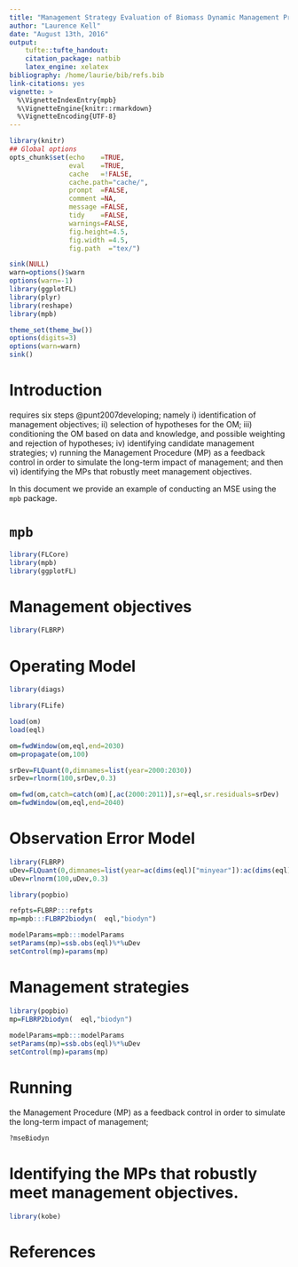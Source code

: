 ```yaml
---
title: "Management Strategy Evaluation of Biomass Dynamic Management Procedures"
author: "Laurence Kell"
date: "August 13th, 2016"
output:
    tufte::tufte_handout:
    citation_package: natbib
    latex_engine: xelatex
bibliography: /home/laurie/bib/refs.bib
link-citations: yes
vignette: >
  %\VignetteIndexEntry{mpb}
  %\VignetteEngine{knitr::rmarkdown}
  %\VignetteEncoding{UTF-8}
---
```


```r
library(knitr)
## Global options
opts_chunk$set(echo    =TRUE,
               eval    =TRUE,
               cache   =!FALSE,
               cache.path="cache/",
               prompt  =FALSE,
               comment =NA,
               message =FALSE,
               tidy    =FALSE,
               warnings=FALSE,
               fig.height=4.5,
               fig.width =4.5,
               fig.path  ="tex/")
```

```r
sink(NULL)
warn=options()$warn
options(warn=-1)
library(ggplotFL)
library(plyr)
library(reshape)
library(mpb)

theme_set(theme_bw())
options(digits=3)
options(warn=warn)
sink()
```

# Introduction

\newthought{Management Strategy Evaluation (MSE)} requires six steps @punt2007developing; namely i) identification of management objectives; ii) selection of hypotheses for the OM; iii) conditioning the OM based on data and knowledge, and possible weighting and rejection of hypotheses; iv) identifying candidate management strategies; v) running the Management Procedure (MP) as a feedback control in order to simulate the long-term impact of management; and then vi) identifying the MPs that robustly meet management objectives. 

In this document we provide an example of conducting an MSE using the `mpb` package.

# `mpb`

```r
library(FLCore)
library(mpb)
library(ggplotFL)
```

# Management objectives 

```r
library(FLBRP)
```

# Operating Model 

```r
library(diags)
```

```r
library(FLife)
```

```r
load(om)
load(eql)
```

```r
om=fwdWindow(om,eql,end=2030)
om=propagate(om,100)
```

```r
srDev=FLQuant(0,dimnames=list(year=2000:2030))
srDev=rlnorm(100,srDev,0.3)

om=fwd(om,catch=catch(om)[,ac(2000:2011)],sr=eql,sr.residuals=srDev)
om=fwdWindow(om,eql,end=2040)
```

# Observation Error Model

```r
library(FLBRP)
uDev=FLQuant(0,dimnames=list(year=ac(dims(eql)["minyear"]):ac(dims(eql)["maxyear"])))
uDev=rlnorm(100,uDev,0.3)

library(popbio)

refpts=FLBRP:::refpts
mp=mpb:::FLBRP2biodyn(  eql,"biodyn")

modelParams=mpb:::modelParams
setParams(mp)=ssb.obs(eql)%*%uDev
setControl(mp)=params(mp)

```

# Management strategies

```r
library(popbio)
mp=FLBRP2biodyn(  eql,"biodyn")
 
modelParams=mpb:::modelParams
setParams(mp)=ssb.obs(eql)%*%uDev
setControl(mp)=params(mp)
```
# Running 
the Management Procedure (MP) as a feedback control in order to simulate the long-term impact of management;  


```r
?mseBiodyn
```

# Identifying the MPs that robustly meet management objectives. 


```r
library(kobe)
```




# References